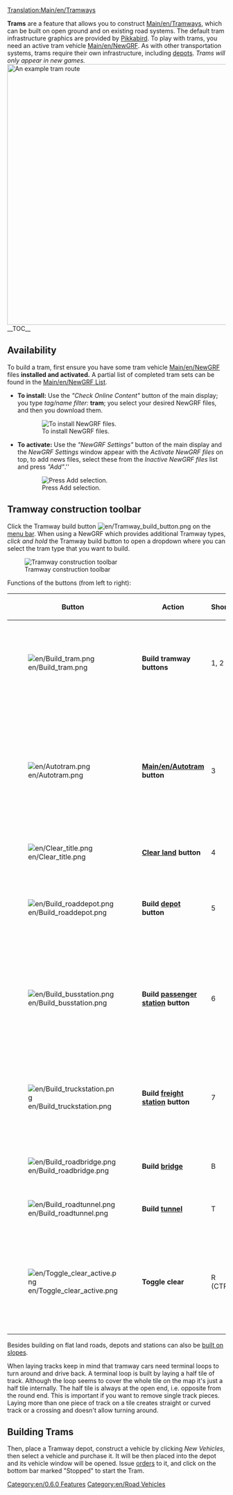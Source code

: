 [[Translation:Main/en/Tramways]]{{en/Table of contents}}

'''Trams''' are a feature  that allows you to construct [[Main/en/Tramways]], which can be built on open ground and on existing road systems. The default tram infrastructure graphics are provided by [[Main/en/PikkaBird|Pikkabird]]. To play with trams, you need an active tram vehicle [[Main/en/NewGRF]]. As with other transportation systems, trams require their own infrastructure, including [[Main/en/Depots|depots]].
''Trams will only appear in new games.''
[[File:en/Tramroute.png|thumb|600px|left|An example tram route]]
__TOC__
{{en/Html-clear-left}}

==Availability==
To build a tram, first ensure you have some tram vehicle [[Main/en/NewGRF]] files '''installed and activated.''' A partial list of completed tram sets can be found in the [[Main/en/NewGRF List]].
*'''To install:''' Use the ''"Check Online Content"'' button of the main display; you type ''tag/name filter:'' '''tram'''; you select your desired NewGRF files, and then you download them.
:[[File:en/Tramways install.png|none|frame|To install NewGRF files.]]
*'''To activate:''' Use the ''"NewGRF Settings"'' button of the main display and the ''NewGRF Settings'' window appear with the ''Activate NewGRF files'' on top, to add news files, select these from the ''Inactive NewGRF files'' list and press ''"Add"''.''
:[[File:en/Available NewGRF files.png|none|frame|Press Add selection.]]

==Tramway construction toolbar==
Click the Tramway build button [[File:en/Tramway build button.png]] on the [[Main/en/Game interface#The Menu bar|menu bar]]. When using a NewGRF which provides additional Tramway types, ''click and hold'' the Tramway build button to open a dropdown where you can select the tram type that you want to build.

[[File:en/Tramway construction.png|none|frame|Tramway construction toolbar]]

Functions of the buttons (from left to right):
{| {{en/Wikitable}}
|- style="background:#efefef"
!width='46'|Button
!width='150'|Action
!Shortcut
!Description
|-
|[[File:en/Build tram.png]]||'''Build tramway buttons'''||1, 2||Builds a tramway in the selected direction; you can click and drag.
|-
|[[File:en/Autotram.png]]||'''[[Main/en/Autotram]] button'''||3||A very efficient tool to build tramway sections in any direction. If used with Ctrl key pressed, easily removes sections.
|-
|[[File:en/Clear title.png]]||'''[[Main/en/Landscaping|Clear land]] button'''||4||Clears tiles.
|-
|[[File:en/Build roaddepot.png]]||'''Build [[Main/en/Depots|depot]] button'''||5||Opens the depot window for you to orient and build a depot.
|-
|[[File:en/Build busstation.png]]||'''Build [[Main/en/Stations#Tramway Stations|passenger station]] button'''||6||Opens the passenger tram station window for you to orient and build a passenger tram station.
|-
|[[File:en/Build truckstation.png]]||'''Build [[Main/en/Stations#Truck Stations|freight station]] button'''||7||Opens the freight tram station window for you to orient and build a freight tram station.
|-
|[[File:en/Build roadbridge.png]]||'''Build [[Main/en/Bridges|bridge]]'''||B||Allows you to build a bridge.
|-
|[[File:en/Build roadtunnel.png]]||'''Build [[Main/en/Tunnels|tunnel]]'''||T||Allows you to build a tunnel.
|-
|[[File:en/Toggle clear active.png]]||'''Toggle clear'''||R (CTRL)||Select another tool and then this to remove that item. You can toggle the state by pressing Ctrl.
|}

Besides building on flat land roads, depots and stations can also be [[Main/en/Build on slopes|built on slopes]].

When laying tracks keep in mind that tramway cars need terminal loops to turn around and drive back. A terminal loop is built by laying a half tile of track. Although the loop seems to cover the whole tile on the map it's just a half tile internally. The half tile is always at the open end, i.e. opposite from the round end. This is important if you want to remove single track pieces. Laying more than one piece of track on a tile creates straight or curved track or a crossing and doesn't allow turning around.

==Building Trams==
Then, place a Tramway depot, construct a vehicle by clicking ''New Vehicles'', then select a vehicle and purchase it. It will be then placed into the depot and its vehicle window will be opened. Issue [[Main/en/Orders|orders]] to it, and click on the bottom bar marked "Stopped" to start the Tram. 

[[Category:en/0.6.0 Features]]
[[Category:en/Road Vehicles]]